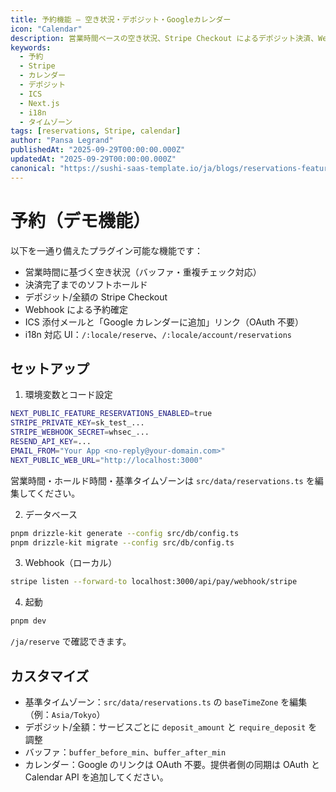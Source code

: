 ```yaml
---
title: 予約機能 — 空き状況・デポジット・Googleカレンダー
icon: "Calendar"
description: 営業時間ベースの空き状況、Stripe Checkout によるデポジット決済、Webhook による確定、ICS 添付と Google カレンダー連携を備えたモジュール機能です。
keywords:
  - 予約
  - Stripe
  - カレンダー
  - デポジット
  - ICS
  - Next.js
  - i18n
  - タイムゾーン
tags: [reservations, Stripe, calendar]
author: "Pansa Legrand"
publishedAt: "2025-09-29T00:00:00.000Z"
updatedAt: "2025-09-29T00:00:00.000Z"
canonical: "https://sushi-saas-template.io/ja/blogs/reservations-feature"
---
```


# 予約（デモ機能）

以下を一通り備えたプラグイン可能な機能です：

- 営業時間に基づく空き状況（バッファ・重複チェック対応）
- 決済完了までのソフトホールド
- デポジット/全額の Stripe Checkout
- Webhook による予約確定
- ICS 添付メールと「Google カレンダーに追加」リンク（OAuth 不要）
- i18n 対応 UI：`/:locale/reserve`、`/:locale/account/reservations`

## セットアップ

1) 環境変数とコード設定

```bash
NEXT_PUBLIC_FEATURE_RESERVATIONS_ENABLED=true
STRIPE_PRIVATE_KEY=sk_test_...
STRIPE_WEBHOOK_SECRET=whsec_...
RESEND_API_KEY=...
EMAIL_FROM="Your App <no-reply@your-domain.com>"
NEXT_PUBLIC_WEB_URL="http://localhost:3000"
```

営業時間・ホールド時間・基準タイムゾーンは `src/data/reservations.ts` を編集してください。

2) データベース

```bash
pnpm drizzle-kit generate --config src/db/config.ts
pnpm drizzle-kit migrate --config src/db/config.ts
```

3) Webhook（ローカル）

```bash
stripe listen --forward-to localhost:3000/api/pay/webhook/stripe
```

4) 起動

```bash
pnpm dev
```

`/ja/reserve` で確認できます。

## カスタマイズ

- 基準タイムゾーン：`src/data/reservations.ts` の `baseTimeZone` を編集（例：`Asia/Tokyo`）
- デポジット/全額：サービスごとに `deposit_amount` と `require_deposit` を調整
- バッファ：`buffer_before_min`、`buffer_after_min`
- カレンダー：Google のリンクは OAuth 不要。提供者側の同期は OAuth と Calendar API を追加してください。
